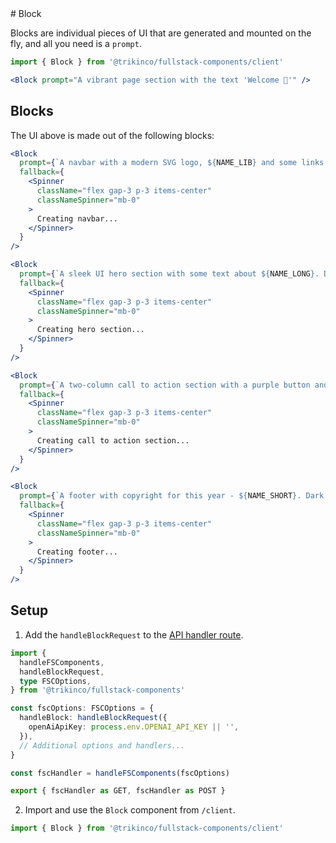 
<Prose className="mb-6">
# Block

Blocks are individual pieces of UI that are generated and mounted on the fly, and all you need is a `prompt`.

```jsx
import { Block } from '@trikinco/fullstack-components/client'
```

```jsx
<Block prompt="A vibrant page section with the text 'Welcome 👋'" />
```

</Prose>

<Blocks />

<Prose className="mt-6">

## Blocks

The UI above is made out of the following blocks:

```jsx
<Block
  prompt={`A navbar with a modern SVG logo, ${NAME_LIB} and some links. Dark bg, light text.`}
  fallback={
    <Spinner
      className="flex gap-3 p-3 items-center"
      classNameSpinner="mb-0"
    >
      Creating navbar...
    </Spinner>
  }
/>
```

```jsx
<Block
  prompt={`A sleek UI hero section with some text about ${NAME_LONG}. Dark bg, light text.`}
  fallback={
    <Spinner
      className="flex gap-3 p-3 items-center"
      classNameSpinner="mb-0"
    >
      Creating hero section...
    </Spinner>
  }
/>
```

```jsx
<Block
  prompt={`A two-column call to action section with a purple button and some text listing some features of ${NAME_LONG} in one column, and a photo from Unsplash in the other column. Dark bg, light text.`}
  fallback={
    <Spinner
      className="flex gap-3 p-3 items-center"
      classNameSpinner="mb-0"
    >
      Creating call to action section...
    </Spinner>
  }
/>
```

```jsx
<Block
  prompt={`A footer with copyright for this year - ${NAME_SHORT}. Dark bg, light text.`}
  fallback={
    <Spinner
      className="flex gap-3 p-3 items-center"
      classNameSpinner="mb-0"
    >
      Creating footer...
    </Spinner>
  }
/>
```

## Setup

1. Add the `handleBlockRequest` to the [API handler route](/docs/get-started/#setup).

```ts title="app/api/fsc/route.ts"
import {
  handleFSComponents,
  handleBlockRequest,
  type FSCOptions,
} from '@trikinco/fullstack-components'

const fscOptions: FSCOptions = {
  handleBlock: handleBlockRequest({
    openAiApiKey: process.env.OPENAI_API_KEY || '',
  }),
  // Additional options and handlers...
}

const fscHandler = handleFSComponents(fscOptions)

export { fscHandler as GET, fscHandler as POST }
```

2. Import and use the `Block` component from `/client`.

```jsx
import { Block } from '@trikinco/fullstack-components/client'
```

</Prose>
